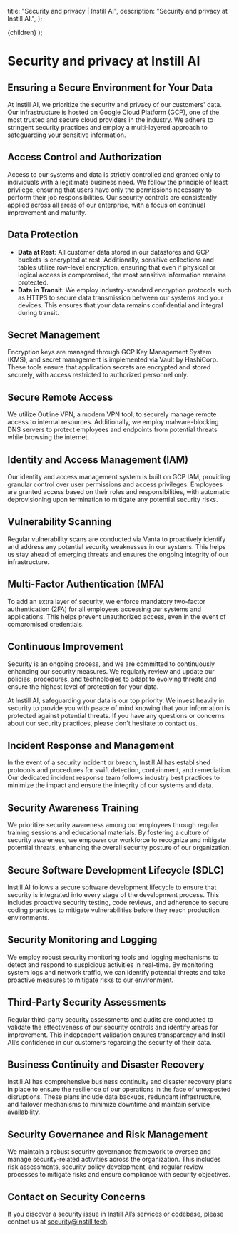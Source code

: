   title: "Security and privacy | Instill AI",
  description: "Security and privacy at Instill AI.",
};

  <SecurityPageLayout meta={meta}>{children}</SecurityPageLayout>
);

# Security and privacy at Instill AI

## Ensuring a Secure Environment for Your Data

At Instill AI, we prioritize the security and privacy of our customers' data. Our infrastructure is hosted on Google Cloud Platform (GCP), one of the most trusted and secure cloud providers in the industry. We adhere to stringent security practices and employ a multi-layered approach to safeguarding your sensitive information.

## Access Control and Authorization

Access to our systems and data is strictly controlled and granted only to individuals with a legitimate business need. We follow the principle of least privilege, ensuring that users have only the permissions necessary to perform their job responsibilities. Our security controls are consistently applied across all areas of our enterprise, with a focus on continual improvement and maturity.

## Data Protection

- **Data at Rest**: All customer data stored in our datastores and GCP buckets is encrypted at rest. Additionally, sensitive collections and tables utilize row-level encryption, ensuring that even if physical or logical access is compromised, the most sensitive information remains protected.
- **Data in Transit**: We employ industry-standard encryption protocols such as HTTPS to secure data transmission between our systems and your devices. This ensures that your data remains confidential and integral during transit.

## Secret Management

Encryption keys are managed through GCP Key Management System (KMS), and secret management is implemented via Vault by HashiCorp. These tools ensure that application secrets are encrypted and stored securely, with access restricted to authorized personnel only.

## Secure Remote Access

We utilize Outline VPN, a modern VPN tool, to securely manage remote access to internal resources. Additionally, we employ malware-blocking DNS servers to protect employees and endpoints from potential threats while browsing the internet.

## Identity and Access Management (IAM)

Our identity and access management system is built on GCP IAM, providing granular control over user permissions and access privileges. Employees are granted access based on their roles and responsibilities, with automatic deprovisioning upon termination to mitigate any potential security risks.

## Vulnerability Scanning

Regular vulnerability scans are conducted via Vanta to proactively identify and address any potential security weaknesses in our systems. This helps us stay ahead of emerging threats and ensures the ongoing integrity of our infrastructure.

## Multi-Factor Authentication (MFA)

To add an extra layer of security, we enforce mandatory two-factor authentication (2FA) for all employees accessing our systems and applications. This helps prevent unauthorized access, even in the event of compromised credentials.

## Continuous Improvement

Security is an ongoing process, and we are committed to continuously enhancing our security measures. We regularly review and update our policies, procedures, and technologies to adapt to evolving threats and ensure the highest level of protection for your data.

At Instill AI, safeguarding your data is our top priority. We invest heavily in security to provide you with peace of mind knowing that your information is protected against potential threats. If you have any questions or concerns about our security practices, please don't hesitate to contact us.


## Incident Response and Management

In the event of a security incident or breach, Instill AI has established protocols and procedures for swift detection, containment, and remediation. Our dedicated incident response team follows industry best practices to minimize the impact and ensure the integrity of our systems and data.

## Security Awareness Training

We prioritize security awareness among our employees through regular training sessions and educational materials. By fostering a culture of security awareness, we empower our workforce to recognize and mitigate potential threats, enhancing the overall security posture of our organization.

## Secure Software Development Lifecycle (SDLC)

Instill AI follows a secure software development lifecycle to ensure that security is integrated into every stage of the development process. This includes proactive security testing, code reviews, and adherence to secure coding practices to mitigate vulnerabilities before they reach production environments.

## Security Monitoring and Logging

We employ robust security monitoring tools and logging mechanisms to detect and respond to suspicious activities in real-time. By monitoring system logs and network traffic, we can identify potential threats and take proactive measures to mitigate risks to our environment.

## Third-Party Security Assessments
Regular third-party security assessments and audits are conducted to validate the effectiveness of our security controls and identify areas for improvement. This independent validation ensures transparency and Instil AIl’s confidence in our customers regarding the security of their data.

## Business Continuity and Disaster Recovery
Instill AI has comprehensive business continuity and disaster recovery plans in place to ensure the resilience of our operations in the face of unexpected disruptions. These plans include data backups, redundant infrastructure, and failover mechanisms to minimize downtime and maintain service availability.

## Security Governance and Risk Management
We maintain a robust security governance framework to oversee and manage security-related activities across the organization. This includes risk assessments, security policy development, and regular review processes to mitigate risks and ensure compliance with security objectives.

## Contact on Security Concerns

If you discover a security issue in Instill AI’s services or codebase, please contact us at security@instill.tech.
